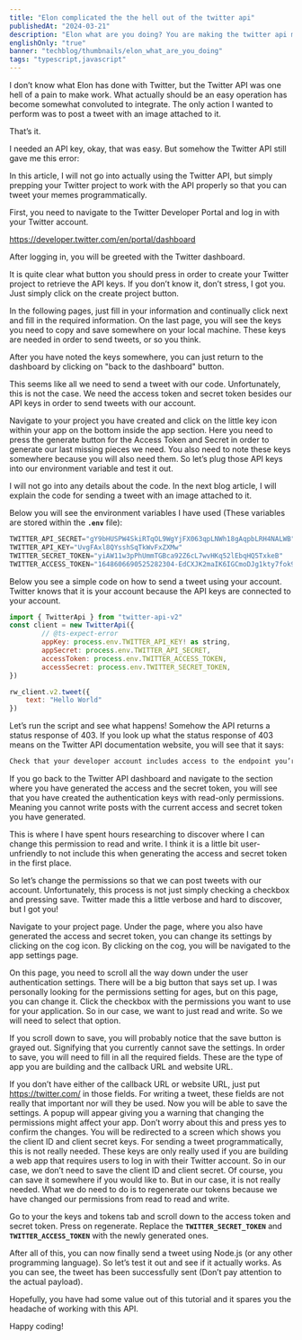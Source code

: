 ```yaml
---
title: "Elon complicated the the hell out of the twitter api"
publishedAt: "2024-03-21"
description: "Elon what are you doing? You are making the twitter api more complicated than it already is."
englishOnly: "true"
banner: "techblog/thumbnails/elon_what_are_you_doing"
tags: "typescript,javascript"
---
```

I don’t know what Elon has done with Twitter, but the Twitter API was one hell of a pain to make work. What actually should be an easy operation has become somewhat convoluted to integrate. The only action I wanted to perform was to post a tweet with an image attached to it.

That’s it.

I needed an API key, okay, that was easy. But somehow the Twitter API still gave me this error:

In this article, I will not go into actually using the Twitter API, but simply prepping your Twitter project to work with the API properly so that you can tweet your memes programmatically.

First, you need to navigate to the Twitter Developer Portal and log in with your Twitter account.

https://developer.twitter.com/en/portal/dashboard

After logging in, you will be greeted with the Twitter dashboard.

It is quite clear what button you should press in order to create your Twitter project to retrieve the API keys. If you don’t know it, don’t stress, I got you. Just simply click on the create project button.

<CloudinaryImage
    mdx
    public_id="techblog/twitter_api/1"
    alt="templates"
    width={1920}
    height={1032}
/>

In the following pages, just fill in your information and continually click next and fill in the required information.<CloudinaryImage
    mdx
    public_id="techblog/twitter_api/2"
    alt="templates"
    width={1920}
    height={1032}
/>
On the last page, you will see the keys you need to copy and save somewhere on your local machine. These keys are needed in order to send tweets, or so you think.

After you have noted the keys somewhere, you can just return to the dashboard by clicking on "back to the dashboard" button.

This seems like all we need to send a tweet with our code. Unfortunately, this is not the case. We need the access token and secret token besides our API keys in order to send tweets with our account.

Navigate to your project you have created and click on the little key icon within your app on the bottom inside the app section.
<CloudinaryImage
    mdx
    public_id="techblog/twitter_api/3"
    alt="templates"
    width={1920}
    height={1032}
/>
Here you need to press the generate button for the Access Token and Secret in order to generate our last missing pieces we need. You also need to note these keys somewhere because you will also need them.
<CloudinaryImage
    mdx
    public_id="techblog/twitter_api/4"
    alt="templates"
    width={1920}
    height={1032}
/>
So let’s plug those API keys into our environment variable and test it out.

I will not go into any details about the code. In the next blog article, I will explain the code for sending a tweet with an image attached to it.

Below you will see the environment variables I have used (These variables are stored within the **`.env`** file):

```jsx
TWITTER_API_SECRET="gY9bHUSPW4SkiRTqOL9WgYjFX063qpLNWh18gAqpbLRH4NALWB"
TWITTER_API_KEY="UvgFAxl8QYsshSqTkWvFxZXMw"
TWITTER_SECRET_TOKEN="yiAW11w3pPhUmmTGBca92Z6cL7wvHKq52lEbqHQ5TxkeB"
TWITTER_ACCESS_TOKEN="1648606690525282304-EdCXJK2maIK6IGCmoDJg1kty7fok9L"
```

Below you see a simple code on how to send a tweet using your account. Twitter knows that it is your account because the API keys are connected to your account.

```jsx
import { TwitterApi } from "twitter-api-v2"
const client = new TwitterApi({
        // @ts-expect-error
        appKey: process.env.TWITTER_API_KEY! as string,
        appSecret: process.env.TWITTER_API_SECRET,
        accessToken: process.env.TWITTER_ACCESS_TOKEN,
        accessSecret: process.env.TWITTER_SECRET_TOKEN,
})

rw_client.v2.tweet({
	text: "Hello World"
})
```

Let’s run the script and see what happens!
<CloudinaryImage
    mdx
    public_id="techblog/twitter_api/5"
    alt="templates"
    width={1920}
    height={1032}
/>
Somehow the API returns a status response of 403. If you look up what the status response of 403 means on the Twitter API documentation website, you will see that it says:

```bash
Check that your developer account includes access to the endpoint you’re trying to use. You may also need to get your App allowlisted (e.g. Engagement API or Ads API) or sign up for access.

```

If you go back to the Twitter API dashboard and navigate to the section where you have generated the access and the secret token, you will see that you have created the authentication keys with read-only permissions. Meaning you cannot write posts with the current access and secret token you have generated.

This is where I have spent hours researching to discover where I can change this permission to read and write. I think it is a little bit user-unfriendly to not include this when generating the access and secret token in the first place.

So let’s change the permissions so that we can post tweets with our account. Unfortunately, this process is not just simply checking a checkbox and pressing save. Twitter made this a little verbose and hard to discover, but I got you!

Navigate to your project page. Under the page, where you also have generated the access and secret token, you can change its settings by clicking on the cog icon. By clicking on the cog, you will be navigated to the app settings page.

On this page, you need to scroll all the way down under the user authentication settings. There will be a big button that says set up.
<CloudinaryImage
    mdx
    public_id="techblog/twitter_api/6"
    alt="templates"
    width={1920}
    height={1032}
/>
I was personally looking for the permissions setting for ages, but on this page, you can change it. Click the checkbox with the permissions you want to use for your application. So in our case, we want to just read and write. So we will need to select that option.

If you scroll down to save, you will probably notice that the save button is grayed out. Signifying that you currently cannot save the settings. In order to save, you will need to fill in all the required fields. These are the type of app you are building and the callback URL and website URL.

If you don’t have either of the callback URL or website URL, just put https://twitter.com/ in those fields. For writing a tweet, these fields are not really that important nor will they be used.
<CloudinaryImage
    mdx
    public_id="techblog/twitter_api/7"
    alt="templates"
    width={1920}
    height={1032}
/>
Now you will be able to save the settings. A popup will appear giving you a warning that changing the permissions might affect your app. Don’t worry about this and press yes to confirm the changes.
<CloudinaryImage
    mdx
    public_id="techblog/twitter_api/8"
    alt="templates"
    width={1920}
    height={1032}
/>
You will be redirected to a screen which shows you the client ID and client secret keys. For sending a tweet programmatically, this is not really needed. These keys are only really used if you are building a web app that requires users to log in with their Twitter account. So in our case, we don’t need to save the client ID and client secret. Of course, you can save it somewhere if you would like to. But in our case, it is not really needed.
<CloudinaryImage
    mdx
    public_id="techblog/twitter_api/9"
    alt="templates"
    width={1920}
    height={1032}
/>
What we do need to do is to regenerate our tokens because we have changed our permissions from read to read and write.

Go to your the keys and tokens tab and scroll down to the access token and secret token. Press on regenerate. Replace the **`TWITTER_SECRET_TOKEN`** and **`TWITTER_ACCESS_TOKEN`** with the newly generated ones.

After all of this, you can now finally send a tweet using Node.js (or any other programming language). So let’s test it out and see if it actually works.
<CloudinaryImage
    mdx
    public_id="techblog/twitter_api/10"
    alt="templates"
    width={731}
    height={261}
/>
As you can see, the tweet has been successfully sent (Don’t pay attention to the actual payload).

Hopefully, you have had some value out of this tutorial and it spares you the headache of working with this API.

Happy coding!